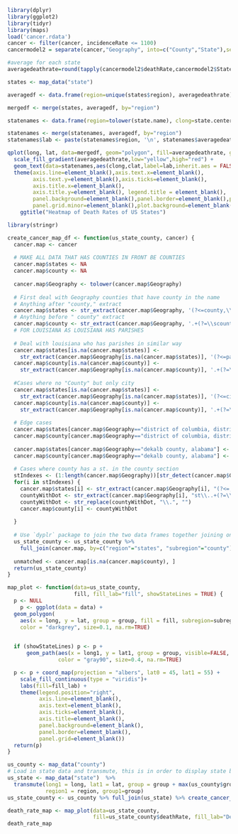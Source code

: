 
```r
library(dplyr)
library(ggplot2)
library(tidyr)
library(maps)
load('cancer.rdata')
cancer <- filter(cancer, incidenceRate <= 1100)
cancermodel2 = separate(cancer,"Geography", into=c("County","State"),sep=",")[-c(1,4,5,16)]

```




```r
#average for each state
averagedeathrate=round(tapply(cancermodel2$deathRate,cancermodel2$State,mean)[-c(2,12)],0)

states <- map_data("state")

averagedf <- data.frame(region=unique(states$region), averagedeathrate)

mergedf <- merge(states, averagedf, by="region")

statenames <- data.frame(region=tolower(state.name), clong=state.center$x, clat=state.center$y)

statenames <- merge(statenames, averagedf, by="region")
statenames$lab <- paste(statenames$region, '\n', statenames$averagedeathrate, sep="")
```



```R
qplot(long, lat, data=mergedf, geom="polygon", fill=averagedeathrate, group=region) + 
  scale_fill_gradient(averagedeathrate,low="yellow",high="red") +
  geom_text(data=statenames,aes(clong,clat,label=lab,inherit.aes = FALSE,label.size=0.01)) +
  theme(axis.line=element_blank(),axis.text.x=element_blank(),
        axis.text.y=element_blank(),axis.ticks=element_blank(),
        axis.title.x=element_blank(),
        axis.title.y=element_blank(), legend.title = element_blank(),
        panel.background=element_blank(),panel.border=element_blank(),panel.grid.major=element_blank(),
        panel.grid.minor=element_blank(),plot.background=element_blank(),plot.title =element_text(hjust=0.5) ) +
    ggtitle("Heatmap of Death Rates of US States") 

```


```r
library(stringr)

create_cancer_map_df <- function(us_state_county, cancer) {
  cancer.map <- cancer
  
  # MAKE ALL DATA THAT HAS COUNTIES IN FRONT BE COUNTIES
  cancer.map$states <- NA
  cancer.map$county <- NA
  
  cancer.map$Geography <- tolower(cancer.map$Geography)
  
  # First deal with Geography counties that have county in the name
  # Anything after "county," extract
  cancer.map$states <- str_extract(cancer.map$Geography, '(?<=county,\\s).+')
  # Anything before " county" extract
  cancer.map$county <- str_extract(cancer.map$Geography, '.+(?=\\scounty)')
  # FOR LOUISIANA AS LOUISIANA HAS PARISHES
  
  # Deal with louisiana who has parishes in similar way
  cancer.map$states[is.na(cancer.map$states)] <- 
    str_extract(cancer.map$Geography[is.na(cancer.map$states)], '(?<=parish,\\s).+')
  cancer.map$county[is.na(cancer.map$county)] <- 
    str_extract(cancer.map$Geography[is.na(cancer.map$county)], '.+(?=\\sparish)')
  
  #Cases where no "County" but only city
  cancer.map$states[is.na(cancer.map$states)] <- 
    str_extract(cancer.map$Geography[is.na(cancer.map$states)], '(?<=city,\\s).+')
  cancer.map$county[is.na(cancer.map$county)] <- 
    str_extract(cancer.map$Geography[is.na(cancer.map$county)], '.+(?=\\scity)')
  
  # Edge cases
  cancer.map$states[cancer.map$Geography=="district of columbia, district of columbia"] <- "district of columbia"
  cancer.map$county[cancer.map$Geography=="district of columbia, district of columbia"] <- "washington"
  
  cancer.map$states[cancer.map$Geography=="dekalb county, alabama"] <- "alabama"
  cancer.map$county[cancer.map$Geography=="dekalb county, alabama"] <- "de kalb"
  
  # Cases where county has a st. in the county section
  stIndexes <- (1:length(cancer.map$Geography))[str_detect(cancer.map$Geography, "st\\..+(?=\\s\\w+,)")]
  for(i in stIndexes) {
    cancer.map$states[i] <- str_extract(cancer.map$Geography[i], "(?<=,\\s).+")
    countyWithDot <- str_extract(cancer.map$Geography[i], "st\\..+(?=\\s\\w+,)")
    countyWithDot <- str_replace(countyWithDot, "\\.", "")
    cancer.map$county[i] <- countyWithDot
    
  }
  
  # Use `dyplr` package to join the two data frames together joining on counties and states
  us_state_county <- us_state_county %>% 
    full_join(cancer.map, by=c("region"="states", "subregion"="county"))
  
  unmatched <- cancer.map[is.na(cancer.map$county), ]
  return(us_state_county)
}

map_plot <- function(data=us_state_county, 
                     fill, fill_lab="fill", showStateLines = TRUE) {
  p <- NULL
    p <- ggplot(data = data) +
  geom_polygon(
    aes(x = long, y = lat, group = group, fill = fill, subregion=subregion, region=region), 
    color = "darkgrey", size=0.1, na.rm=TRUE)

  
  if (showStateLines) p <- p + 
      geom_path(aes(x = long1, y = lat1, group = group, visible=FALSE, hoverinfo='skip'), 
                color = "gray90", size=0.4, na.rm=TRUE)

  p <- p + coord_map(projection = "albers", lat0 = 45, lat1 = 55) +
    scale_fill_continuous(type = "viridis")+
    labs(fill=fill_lab) + 
    theme(legend.position="right",
          axis.line=element_blank(),
          axis.text=element_blank(),
          axis.ticks=element_blank(),
          axis.title=element_blank(),
          panel.background=element_blank(),
          panel.border=element_blank(),
          panel.grid=element_blank())
  return(p)
}

us_county <- map_data("county")
# Load in state data and transmute, this is in order to display state boundaries on map
us_state <- map_data("state")  %>% 
  transmute(long1 = long, lat1 = lat, group = group + max(us_county$group), 
            region1 = region, group1=group)
us_state_county <- us_county %>% full_join(us_state) %>% create_cancer_map_df(cancer)

```

```r
death_rate_map <- map_plot(data=us_state_county, 
                           fill=us_state_county$deathRate, fill_lab="Death Rate")
death_rate_map

```